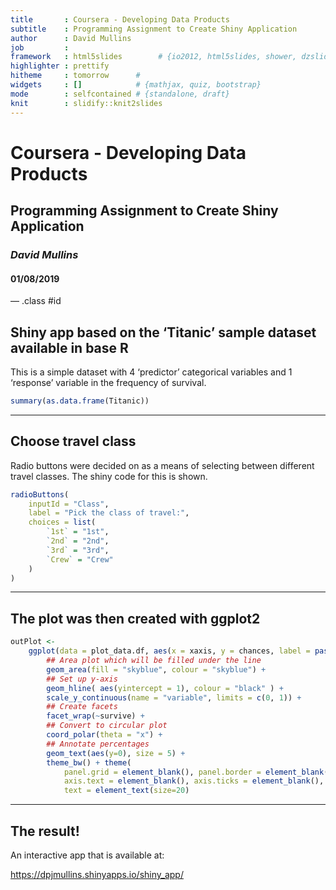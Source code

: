 ```yaml
---
title       : Coursera - Developing Data Products
subtitle    : Programming Assignment to Create Shiny Application
author      : David Mullins
job         : 
framework   : html5slides        # {io2012, html5slides, shower, dzslides, ...}
highlighter : prettify
hitheme     : tomorrow      # 
widgets     : []            # {mathjax, quiz, bootstrap}
mode        : selfcontained # {standalone, draft}
knit        : slidify::knit2slides
---
```


# Coursera - Developing Data Products

## Programming Assignment to Create Shiny Application

### *David Mullins*

#### 01/08/2019

--- .class #id 

## Shiny app based on the 'Titanic' sample dataset available in base R

This is a simple dataset with 4 'predictor' categorical variables and 1 'response' variable in the frequency of survival.

```r
summary(as.data.frame(Titanic))
```

---

## Choose travel class

Radio buttons were decided on as a means of selecting between different travel classes. The shiny code for this is shown.

```r
radioButtons(
    inputId = "Class",
    label = "Pick the class of travel:",
    choices = list(
        `1st` = "1st",
        `2nd` = "2nd",
        `3rd` = "3rd",
        `Crew` = "Crew"
    )
)
```

---

## The plot was then created with ggplot2

```r
outPlot <-
    ggplot(data = plot_data.df, aes(x = xaxis, y = chances, label = paste(round(chances*100,1), "%", sep=" ")) ) +
        ## Area plot which will be filled under the line
        geom_area(fill = "skyblue", colour = "skyblue") +
        ## Set up y-axis
        geom_hline( aes(yintercept = 1), colour = "black" ) +
        scale_y_continuous(name = "variable", limits = c(0, 1)) +
        ## Create facets
        facet_wrap(~survive) +
        ## Convert to circular plot
        coord_polar(theta = "x") +
        ## Annotate percentages
        geom_text(aes(y=0), size = 5) +
        theme_bw() + theme(
            panel.grid = element_blank(), panel.border = element_blank(),
            axis.text = element_blank(), axis.ticks = element_blank(), axis.title = element_blank(),
            text = element_text(size=20)
```

---

## The result!

An interactive app that is available at:

<https://dpjmullins.shinyapps.io/shiny_app/>
